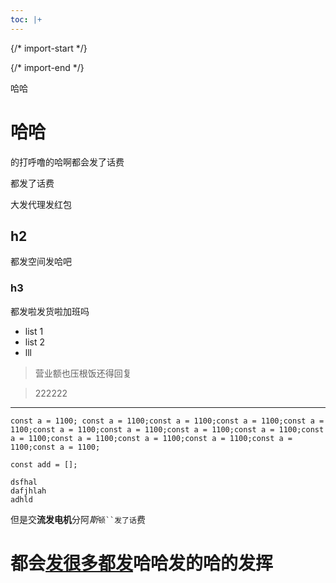 ```yaml
---
toc: |+
---
```


  {/* import-start */}
  
  {/* import-end */}
   
<STitle>
哈哈
</STitle>

# 哈哈

的打呼噜的哈啊都会发了话费

都发了话费

大发代理发红包

## h2

都发空间发哈吧

### h3

都发啦发货啦加班吗

* list 1
*  list 2
* lll

> 营业额也压根饭还得回复

> 222222

---

<SCodeBlock language="null" focus="" filename="js" tabid="0">

```null
const a = 1100; const a = 1100;const a = 1100;const a = 1100;const a = 1100;const a = 1100;const a = 1100;const a = 1100;const a = 1100;const a = 1100;const a = 1100;const a = 1100;const a = 1100;const a = 1100;const a = 1100;
```
</SCodeBlock>

<SCodeBlock language="null" focus="" filename="js" tabid="0">

```null
const add = [];
```
</SCodeBlock>

<SCodeBlock language="null" focus="" filename="js" tabid="0">

```null
dsfhal
dafjhlah 
adhld
```
</SCodeBlock>

但是交**流发电机**分阿*斯*``` 顿``发了话 ```费

# 都会<u>发很多都发</u>哈哈发的哈的发挥
